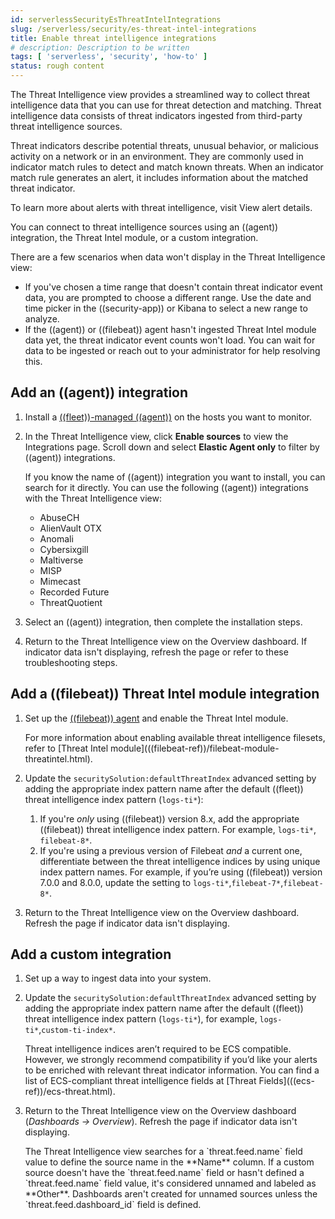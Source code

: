 ```yaml
---
id: serverlessSecurityEsThreatIntelIntegrations
slug: /serverless/security/es-threat-intel-integrations
title: Enable threat intelligence integrations
# description: Description to be written
tags: [ 'serverless', 'security', 'how-to' ]
status: rough content
---
```



<RoughContent />

<div id="es-threat-intel-integrations"></div>

The Threat Intelligence view provides a streamlined way to collect threat intelligence data that you can use for threat detection and matching. Threat intelligence data consists of  <DocLink id="serverlessSecurityIndicatorsOfCompromise" section="threat-intelligence-and-indicators">threat indicators</DocLink> ingested from third-party threat intelligence sources.

Threat indicators describe potential threats, unusual behavior, or malicious activity on a network or in an environment. They are commonly used in indicator match rules to detect and match known threats. When an indicator match rule generates an alert, it includes information about the matched threat indicator.

<DocCallOut title="Note">
To learn more about alerts with threat intelligence, visit <DocLink id="serverlessSecurityViewAlertDetails">View alert details</DocLink>.
</DocCallOut>

You can connect to threat intelligence sources using an <DocLink id="serverlessSecurityEsThreatIntelIntegrations" section="add-an-((agent))-integration">((agent)) integration</DocLink>, the <DocLink id="serverlessSecurityEsThreatIntelIntegrations" section="add-a-((filebeat))-threat-intel-module-integration">Threat Intel module</DocLink>, or a <DocLink id="serverlessSecurityEsThreatIntelIntegrations" section="add-a-custom-integration">custom integration</DocLink>.

<DocImage size="l" url="../images/es-threat-intel-integrations/-getting-started-threat-intelligence-view.png" alt="The Threat Intelligence view on the Overview dashboard" />

There are a few scenarios when data won't display in the Threat Intelligence view:

- If you've chosen a time range that doesn't contain threat indicator event data, you are prompted to choose a different range. Use the date and time picker in the ((security-app)) or Kibana to select a new range to analyze.
- If the ((agent)) or ((filebeat)) agent hasn't ingested Threat Intel module data yet, the threat indicator event counts won't load. You can wait for data to be ingested or reach out to your administrator for help resolving this.

<div id="agent-ti-integration"></div>

## Add an ((agent)) integration

1. Install a [((fleet))-managed ((agent))](((fleet-guide))/install-fleet-managed-elastic-agent.html) on the hosts you want to monitor.
1. In the Threat Intelligence view, click **Enable sources** to view the Integrations page. Scroll down and select **Elastic Agent only** to filter by ((agent)) integrations.

    <DocCallOut title="Tip">

    If you know the name of ((agent)) integration you want to install, you can search for it directly. You can use the following ((agent)) integrations with the Threat Intelligence view:

    * AbuseCH
    * AlienVault OTX
    * Anomali
    * Cybersixgill
    * Maltiverse
    * MISP
    * Mimecast
    * Recorded Future
    * ThreatQuotient

    </DocCallOut>

1. Select an ((agent)) integration, then complete the installation steps.
1. Return to the Threat Intelligence view on the Overview dashboard. If indicator data isn't displaying, refresh the page or refer to these <DocLink id="serverlessSecurityIndicatorsOfCompromise" section="troubleshooting">troubleshooting steps</DocLink>.

<div id="ti-mod-integration"></div>

## Add a ((filebeat)) Threat Intel module integration

1. Set up the [((filebeat)) agent](((filebeat-ref))/filebeat-installation-configuration.html) and enable the Threat Intel module.

    <DocCallOut title="Note">
    For more information about enabling available threat intelligence filesets, refer to [Threat Intel module](((filebeat-ref))/filebeat-module-threatintel.html).
    </DocCallOut>

1. Update the `securitySolution:defaultThreatIndex` <DocLink id="serverlessSecurityAdvancedSettings" section="update-default-elastic-security-threat-intelligence-indices">advanced setting</DocLink> by adding the appropriate index pattern name after the default ((fleet)) threat intelligence index pattern (`logs-ti*`):
    1. If you're _only_ using ((filebeat)) version 8.x, add the appropriate ((filebeat)) threat intelligence index pattern. For example, `logs-ti*`, `filebeat-8*`.
    1. If you're using a previous version of Filebeat _and_ a current one, differentiate between the threat intelligence indices by using unique index pattern names. For example, if you’re using ((filebeat)) version 7.0.0 and 8.0.0, update the setting to `logs-ti*`,`filebeat-7*`,`filebeat-8*`.
1. Return to the Threat Intelligence view on the Overview dashboard. Refresh the page if indicator data isn't displaying.

<div id="custom-ti-integration"></div>

## Add a custom integration

1. Set up a way to <DocLink id="serverlessSecurityIngestData">ingest data</DocLink> into your system.
1. Update the `securitySolution:defaultThreatIndex` <DocLink id="serverlessSecurityAdvancedSettings" section="update-default-elastic-security-threat-intelligence-indices">advanced setting</DocLink> by adding the appropriate index pattern name after the default ((fleet)) threat intelligence index pattern (`logs-ti*`), for example, `logs-ti*`,`custom-ti-index*`.

    <DocCallOut title="Note">
    Threat intelligence indices aren’t required to be ECS compatible. However, we strongly recommend compatibility if you’d like your alerts to be enriched with relevant threat indicator information. You can find a list of ECS-compliant threat intelligence fields at [Threat Fields](((ecs-ref))/ecs-threat.html).
    </DocCallOut>

1. Return to the Threat Intelligence view on the Overview dashboard (*Dashboards -> Overview*). Refresh the page if indicator data isn't displaying.

    <DocCallOut title="Note">
    The Threat Intelligence view searches for a `threat.feed.name` field value to define the source name in the **Name** column. If a custom source doesn't have the `threat.feed.name` field or hasn't defined a `threat.feed.name` field value, it's considered unnamed and labeled as **Other**. Dashboards aren't created for unnamed sources unless the `threat.feed.dashboard_id` field is defined.
    </DocCallOut>

